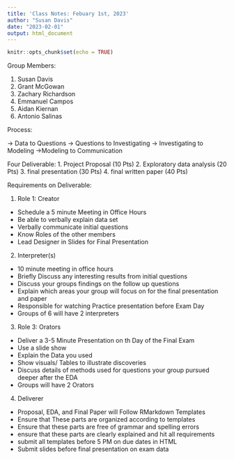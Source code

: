 ```yaml
---
title: 'Class Notes: Febuary 1st, 2023'
author: "Susan Davis"
date: "2023-02-01"
output: html_document
---
```


```r
knitr::opts_chunk$set(echo = TRUE)
```

Group Members: 

1. Susan Davis
2. Grant McGowan
3. Zachary Richardson
4. Emmanuel Campos
5. Aidan Kiernan
6. Antonio Salinas

Process:

-> Data to Questions
-> Questions to Investigating
-> Investigating to Modeling
->Modeling to Communication

Four Deliverable:
1. Project Proposal (10 Pts)
2. Exploratory data analysis (20 Pts)
3. final presentation (30 Pts)
4. final written paper (40 Pts)

Requirements on Deliverable:

1. Role 1: Creator
  - Schedule a 5 minute Meeting in Office Hours
  - Be able to verbally explain data set
  - Verbally communicate initial questions
  - Know Roles of the other members
  - Lead Designer in Slides for Final Presentation 
  
2. Interpreter(s)
  - 10 minute meeting in office hours
  - Briefly Discuss any interesting results from initial questions
  - Discuss your groups findings on the follow up questions
  - Explain which areas your group will focus on for the final presentation and paper
  - Responsible for watching Practice presentation before Exam Day
  - Groups of 6  will have 2 interpreters
  
3. Role 3: Orators
  - Deliver a 3-5 Minute Presentation on th Day of the Final Exam
  - Use a slide show
  - Explain the Data you used
  - Show visuals/ Tables to illustrate discoveries
  - Discuss details of methods used for questions your group pursued deeper after the EDA
  - Groups will have 2 Orators
4. Deliverer
  - Proposal, EDA, and Final Paper will Follow RMarkdown Templates
  - Ensure that These parts are organized according to templates
  - Ensure that these parts are free of grammar and spelling errors
  - ensure that these parts are clearly explained and hit all requirements
  - submit all templates before 5 PM on due dates in HTML
  - Submit slides before final presentation on exam data
  

